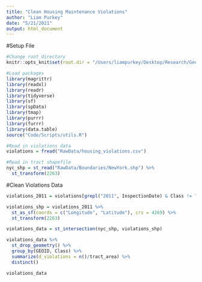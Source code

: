 ```yaml
---
title: "Clean Housing Maintenance Violations"
author: "Liam Purkey"
date: "5/21/2021"
output: html_document
---
```


#Setup File

```r
#Change root directory
knitr::opts_knit$set(root.dir = "/Users/liampurkey/Desktop/Research/Gentrification")
```

```r
#Load packages
library(magrittr)
library(readxl)
library(readr)
library(tidyverse)
library(sf)
library(spData)
library(tmap)
library(purrr)
library(furrr)
library(data.table)
source("Code/Scripts/utils.R")
```

```r
#Read in violations data
violations = fread("RawData/housing_violations.csv")
```

```r
#Read in tract shapefile
nyc_shp = st_read("RawData/Boundaries/NewYork.shp") %>%
  st_transform(2263)
```

#Clean Violations Data

```r
violations_2011 = violations[grepl("2011", InspectionDate) & Class != "I" & !(is.na(Latitude) | is.na(Longitude)), .(Class, Latitude, Longitude)]
```

```r
violations_shp = violations_2011 %>%
  st_as_sf(coords = c("Longitude", "Latitude"), crs = 4269) %>%
  st_transform(2263)
```

```r
violations_data = st_intersection(nyc_shp, violations_shp)
```

```r
violations_data %>%
  st_drop_geometry() %>%
  group_by(GEOID, Class) %>%
  summarize(d_violations = n()/tract_area) %>%
  distinct()
```

```r
violations_data
```

